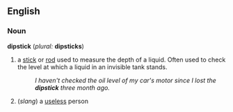 ==English==
===Noun===
'''dipstick''' (''plural:'' '''dipsticks''')
# a [[stick]] or [[rod]] used to measure the depth of a liquid. Often used to check the level at which a liquid in an invisible tank stands.
#:''I haven't checked the oil level of my car's motor since I lost the '''dipstick''' three month ago.''
#(''slang'') a [[useless]] person